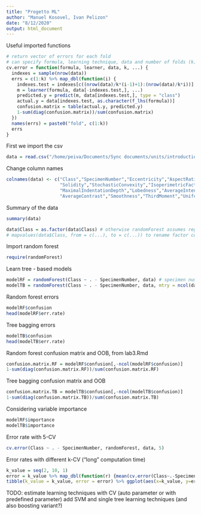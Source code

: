 ```yaml
---
title: "Progetto ML"
author: "Manuel Kosovel, Ivan Pelizon"
date: "8/12/2020"
output: html_document
---
```


Useful imported functions
```r
# return vector of errors for each fold
# can specify formula, learning technique, data and number of folds (k)
cv.error = function(formula, learner, data, k, ...) {
  indexes = sample(nrow(data))
  errs = c(1:k) %>% map_dbl(function(i) {
    indexes.test = indexes[c((nrow(data)/k*(i-1)+1):(nrow(data)/k*i))] # 1 -> n/k, (n/k) + 1 -> 2*(n/k), ...
    m = learner(formula, data[-indexes.test,], ...)
    predicted.y = predict(m, data[indexes.test,], type = "class")
    actual.y = data[indexes.test, as.character(f_lhs(formula))]
    confusion.matrix = table(actual.y, predicted.y)
    1-sum(diag(confusion.matrix))/sum(confusion.matrix)
  })
  names(errs) = paste0("fold", c(1:k))
  errs
}
```

First we import the csv
```r
data = read.csv("/home/peiva/Documents/Sync documents/units/introduction to machine learning and evolutionary robotics/progetti_2019_20/leaf identification/leaf.csv")
```

Change column names
```r
colnames(data) <- c("Class","SpecimenNumber","Eccentricity","AspectRatio","Elongation",
                    "Solidity","StochasticConvexity","IsoperimetricFactor",
                    "MaximalIndentationDepth","Lobedness","AverageIntensity" , 
                    "AverageContrast","Smoothness","ThirdMoment","Uniformity","Entropy")
```

Summary of the data
```r
summary(data)
```
```r
data$Class = as.factor(data$Class) # otherwise randomForest assumes regression
# mapvalues(data$Class, from = c(...), to = c(...)) to rename factor column names
```

Import random forest
```r
require(randomForest)
```

Learn tree - based models
```r
modelRF = randomForest(Class ~ . - SpecimenNumber, data) # specimen number not relevant for classification
modelTB = randomForest(Class ~ . - SpecimenNumber, data, mtry = ncol(data) - 2) # tree bagging, same as random forest, but considering all variables - (SpecimenName + Class)
```

Random forest errors
```r
modelRF$confusion
head(modelRF$err.rate)
```
Tree bagging errors
```r
modelTB$confusion
head(modelTB$err.rate)
```

Random forest confusion matrix and OOB, from lab3.Rmd
```r
confusion.matrix.RF = modelRF$confusion[,-ncol(modelRF$confusion)]
1-sum(diag(confusion.matrix.RF))/sum(confusion.matrix.RF)
```

Tree bagging confusion matrix and OOB
```r
confusion.matrix.TB = modelTB$confusion[,-ncol(modelTB$confusion)]
1-sum(diag(confusion.matrix.TB))/sum(confusion.matrix.TB)
```

Considering variable importance
```r
modelRF$importance
modelTB$importance
```

Error rate with 5-CV
```r
cv.error(Class ~ . - SpecimenNumber, randomForest, data, 5)
```
Error rates with different k-CV ("long" computation time)
```r
k_value = seq(2, 10, 1)
error = k_value %>% map_dbl(function(r) {mean(cv.error(Class~.-SpecimenNumber, randomForest, data, r))})
tibble(k_value = k_value, error = error) %>% ggplot(aes(x=k_value, y=error)) + geom_line()
```

TODO: estimate learning techniques with CV (auto parameter or with predefined parameter)
      add SVM and single tree learning techniques (and also boosting variant?)
